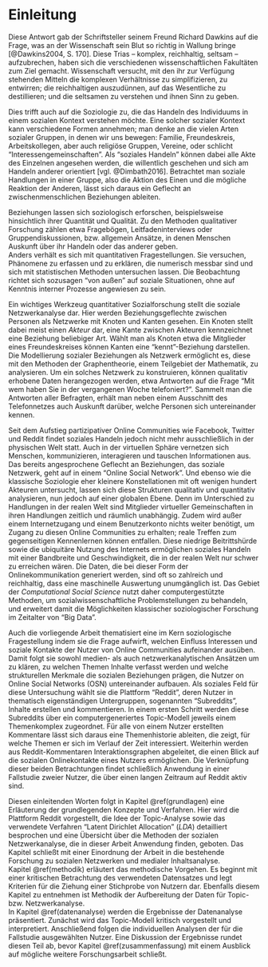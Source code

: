 \cleardoublepage

# Einleitung {#einleitung}
\epigraphhead[50]{\epigraph{\textit{The world is a thing of utter inordinate complexity and richness and strangeness that is absolutely awesome.}}{\textsc{Douglas Adams}}}
\vspace{1.5cm}

Diese Antwort gab der Schriftsteller seinem Freund Richard Dawkins auf die Frage, was an der Wissenschaft sein Blut so richtig in Wallung bringe [@Dawkins2004, S. 170].
Diese Trias -- komplex, reichhaltig, seltsam -- aufzubrechen, haben sich die verschiedenen wissenschaftlichen Fakultäten zum Ziel gemacht.
Wissenschaft versucht, mit den ihr zur Verfügung stehenden Mitteln die komplexen Verhältnisse zu simplifizieren, zu entwirren;
die reichhaltigen auszudünnen, auf das Wesentliche zu destillieren; und die seltsamen zu verstehen und ihnen Sinn zu geben.

Dies trifft auch auf die Soziologie zu, die das Handeln des Individuums in einem sozialen Kontext verstehen möchte.
Eine solcher sozialer Kontext kann verschiedene Formen annehmen; man denke an die vielen Arten sozialer Gruppen, in denen wir uns bewegen:
Familie, Freundeskreis, Arbeitskollegen, aber auch religiöse Gruppen, Vereine, oder schlicht "Interessengemeinschaften".
Als "soziales Handeln" können dabei alle Akte des Einzelnen angesehen werden, die willentlich geschehen und sich am Handeln anderer orientiert [vgl. @Dimbath2016].
Betrachtet man soziale Handlungen in einer Gruppe, also die Aktion des Einen und die mögliche Reaktion der Anderen, lässt sich daraus ein Geflecht an zwischenmenschlichen Beziehungen ableiten.

Beziehungen lassen sich soziologisch erforschen, beispielsweise hinsichtlich ihrer Quantität und Qualität.
Zu den Methoden qualitativer Forschung zählen etwa Fragebögen, Leitfadeninterviews oder Gruppendiskussionen, bzw. allgemein Ansätze, in denen Menschen Auskunft über ihr Handeln oder das anderer geben.  
Anders verhält es sich mit quantitativen Fragestellungen.
Sie versuchen, Phänomene zu erfassen und zu erklären, die numerisch messbar sind und sich mit statistischen Methoden untersuchen lassen.
Die Beobachtung richtet sich sozusagen "von außen" auf soziale Situationen, ohne auf Kenntnis interner Prozesse angewiesen zu sein.

Ein wichtiges Werkzeug quantitativer Sozialforschung stellt die soziale Netzwerkanalyse dar.
Hier werden Beziehungsgeflechte zwischen Personen als Netzwerke mit Knoten und Kanten gesehen.
Ein Knoten stellt dabei meist einen *Akteur* dar, eine Kante zwischen Akteuren kennzeichnet eine Beziehung beliebiger Art.
Wählt man als Knoten etwa die Mitglieder eines Freundeskreises können Kanten eine "kennt"-Beziehung darstellen.
Die Modellierung sozialer Beziehungen als Netzwerk ermöglicht es, diese mit den Methoden der Graphentheorie, einem Teilgebiet der Mathematik, zu analysieren.
Um ein solches Netzwerk zu konstruieren, können qualitativ erhobene Daten herangezogen werden, etwa Antworten auf die Frage "Mit wem haben Sie in der vergangenen Woche telefoniert?".
Sammelt man die Antworten aller Befragten, erhält man neben einem Ausschnitt des Telefonnetzes auch Auskunft darüber, welche Personen sich untereinander kennen.

Seit dem Aufstieg partizipativer Online Communities wie Facebook, Twitter und Reddit findet soziales Handeln jedoch nicht mehr ausschließlich in der physischen Welt statt.
Auch in der virtuellen Sphäre vernetzen sich Menschen, kommunizieren, interagieren und tauschen Informationen aus.
Das bereits angesprochene Geflecht an Beziehungen, das soziale Netzwerk, geht auf in einem "Online Social Network".
Und ebenso wie die klassische Soziologie eher kleinere Konstellationen mit oft wenigen hundert Akteuren untersucht, lassen sich diese Strukturen qualitativ und quantitativ analysieren, nun jedoch auf einer globalen Ebene.
Denn im Unterschied zu Handlungen in der realen Welt sind Mitglieder virtueller Gemeinschaften in ihren Handlungen zeitlich und räumlich unabhängig.
Zudem wird außer einem Internetzugang und einem Benutzerkonto nichts weiter benötigt, um Zugang zu diesen Online Communities zu erhalten; reale Treffen zum gegenseitigen Kennenlernen können entfallen.
Diese niedrige Beitrittshürde sowie die ubiquitäre Nutzung des Internets ermöglichen soziales Handeln mit einer Bandbreite und Geschwindigkeit, die in der realen Welt nur schwer zu erreichen wären.
Die Daten, die bei dieser Form der Onlinekommunikation generiert werden, sind oft so zahlreich und reichhaltig, dass eine maschinelle Auswertung unumgänglich ist.
Das Gebiet der *Computational Social Science* nutzt daher computergestützte Methoden, um sozialwissenschaftliche Problemstellungen zu behandeln, und erweitert damit die Möglichkeiten klassischer soziologischer Forschung im Zeitalter von "Big Data".

Auch die vorliegende Arbeit thematisiert eine im Kern soziologische Fragestellung indem sie die Frage aufwirft, welchen Einfluss Interessen und soziale Kontakte der Nutzer von Online Communities aufeinander ausüben.
Damit folgt sie sowohl medien- als auch netzwerkanalytischen Ansätzen um zu klären, zu welchen Themen Inhalte verfasst werden und welche strukturellen Merkmale die sozialen Beziehungen prägen, die Nutzer on Online Social Networks (OSN) untereinander aufbauen.
Als soziales Feld für diese Untersuchung wählt sie die Plattform "Reddit", deren Nutzer in thematisch eigenständigen Untergruppen, sogenannten "Subreddits", Inhalte erstellen und kommentieren.
In einem ersten Schritt werden diese Subreddits über ein computergeneriertes Topic-Modell jeweils einem Themenkomplex zugeordnet.
Für alle von einem Nutzer erstellten Kommentare lässt sich daraus eine Themenhistorie ableiten, die zeigt, für welche Themen er sich im Verlauf der Zeit interessiert.
Weiterhin werden aus Reddit-Kommentaren Interaktionsgraphen abgeleitet, die einen Blick auf die sozialen Onlinekontakte eines Nutzers ermöglichen.
Die Verknüpfung dieser beiden Betrachtungen findet schließlich Anwendung in einer Fallstudie zweier Nutzer, die über einen langen Zeitraum auf Reddit aktiv sind.

Diesen einleitenden Worten folgt in Kapitel\ \@ref(grundlagen) eine Erläuterung der grundlegenden Konzepte und Verfahren. 
Hier wird die Plattform Reddit vorgestellt, die Idee der Topic-Analyse sowie das verwendete Verfahren "Latent Dirichlet Allocation" (*LDA*) detailliert besprochen und eine Übersicht über die Methoden der sozialen Netzwerkanalyse, die in dieser Arbeit Anwendung finden, geboten.
Das Kapitel schließt mit einer Einordnung der Arbeit in die bestehende Forschung zu sozialen Netzwerken und medialer Inhaltsanalyse.  
Kapitel\ \@ref(methodik) erläutert das methodische Vorgehen.
Es beginnt mit einer kritischen Betrachtung des verwendeten Datensatzes und legt Kriterien für die Ziehung einer Stichprobe von Nutzern dar.
Ebenfalls diesem Kapitel zu entnehmen ist Methodik der Aufbereitung der Daten für Topic- bzw. Netzwerkanalyse.  
In Kapitel\ \@ref(datenanalyse) werden die Ergebnisse der Datenanalyse präsentiert.
Zunächst wird das Topic-Modell kritisch vorgestellt und interpretiert.
Anschließend folgen die individuellen Analysen der für die Fallstudie ausgewählten Nutzer.
Eine Diskussion der Ergebnisse rundet diesen Teil ab, bevor Kapitel\ \@ref(zusammenfassung) mit einem Ausblick auf mögliche weitere Forschungsarbeit schließt.
